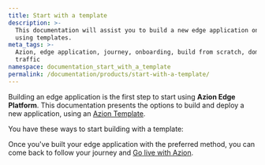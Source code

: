 ```yaml
---
title: Start with a template
description: >-
  This documentation will assist you to build a new edge application on Azion
  using templates.
meta_tags: >-
  Azion, edge application, journey, onboarding, build from scratch, domain,
  traffic
namespace: documentation_start_with_a_template
permalink: /documentation/products/start-with-a-template/
---
```



Building an edge application is the first step to start using **Azion Edge Platform**. This documentation presents the options to build and deploy a new application, using an [Azion Template](/en/documentation/products/marketplace/templates/).

You have these ways to start building with a template:

<LinkButton link="/en/documentation/products/use-a-template-via-azion-console/" label="Via Azion Console" severity="secondary" />
<LinkButton link="/en/documentation/products/azion-cli/create-application/" label="Via Azion CLI" severity="secondary" /> 



Once you've built your edge application with the preferred method, you can come back to follow your journey and [Go live with Azion](/en/documentation/products/go-live-with-azion/).


